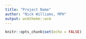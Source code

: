 ```yaml
---
title: "Project Name"
author: "Nick Williams, MPH"
output: wcmtheme::wcm
---
```


```r
knitr::opts_chunk$set(echo = FALSE)
```



